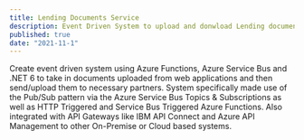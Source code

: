 ```yaml
---
title: Lending Documents Service
description: Event Driven System to upload and donwload Lending documents
published: true
date: "2021-11-1"
---
```


Create event driven system using Azure Functions, Azure Service Bus and .NET 6 to take in documents uploaded from web applications and then send/upload them to necessary partners.
System specifically made use of the Pub/Sub pattern via the Azure Service Bus Topics & Subscriptions as well as HTTP Triggered and Service Bus Triggered Azure Functions.
Also integrated with API Gateways like IBM API Connect and Azure API Management to other On-Premise or Cloud based systems.